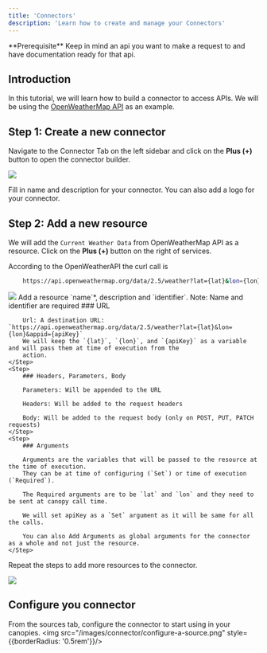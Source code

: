 ```yaml
---
title: 'Connectors'
description: 'Learn how to create and manage your Connectors'
---
```


<Info>
    **Prerequisite** Keep in mind an api you want to make a request to and have documentation ready for that api.
</Info>

## Introduction

In this tutorial, we will learn how to build a
connector to access APIs. We will be using the
[OpenWeatherMap API](https://openweathermap.org/api) as an example.

## Step 1: Create a new connector
Navigate to the Connector Tab on the left sidebar and click on the **Plus (+)** button to open the connector builder.
<Frame>
    <img src="/images/connector/open-sidebar.png" style={{borderRadius: '0.5rem'}}/>
</Frame>

Fill in name and description for your connector. You can also add a logo for your connector.

## Step 2: Add a new resource

We will add the `Current Weather Data` from OpenWeatherMap API as a resource. Click on the **Plus (+)** button on the right of services.

According to the OpenWeatherAPI the curl call is
```bash
    https://api.openweathermap.org/data/2.5/weather?lat={lat}&lon={lon}&appid={API key}
```

<Frame>
    <img src="/images/connector/open-source-panel.png" style={{borderRadius: '0.5rem'}}/>
</Frame>
<Steps>
    <Step>
        Add a resource `name`*, description and `identifier`.
        Note: Name and identifier are required
    </Step>
    <Step>
        ### URL

        Url: A destination URL: `https://api.openweathermap.org/data/2.5/weather?lat={lat}&lon={lon}&appid={apiKey}`
        We will keep the `{lat}`, `{lon}`, and `{apiKey}` as a variable and will pass them at time of execution from the
        action.
    </Step>
    <Step>
        ### Headers, Parameters, Body

        Parameters: Will be appended to the URL

        Headers: Will be added to the request headers

        Body: Will be added to the request body (only on POST, PUT, PATCH requests)
    </Step>
    <Step>
        ### Arguments

        Arguments are the variables that will be passed to the resource at the time of execution.
        They can be at time of configuring (`Set`) or time of execution (`Required`).

        The Required arguments are to be `lat` and `lon` and they need to be sent at canopy call time.

        We will set apiKey as a `Set` argument as it will be same for all the calls.

        You can also Add Arguments as global arguments for the connector as a whole and not just the resource.
    </Step>
</Steps>

Repeat the steps to add more resources to the connector.

<Frame>
    <img src="/images/connector/configured-sidebar.png" style={{borderRadius: '0.5rem'}}/>
</Frame>

## Configure you connector

From the sources tab, configure the connector to start using in your canopies.
<img src="/images/connector/configure-a-source.png" style={{borderRadius: '0.5rem'}}/>

